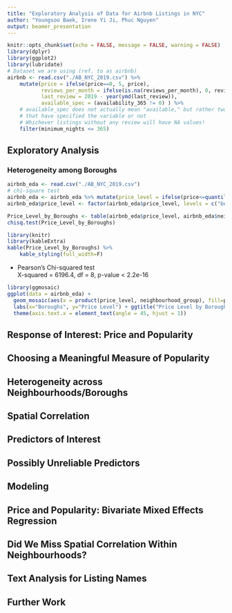 ```yaml
---
title: "Exploratory Analysis of Data for Airbnb Listings in NYC"
author: "Youngsoo Baek, Irene Yi Ji, Phuc Nguyen"
output: beamer_presentation
---
```


```r
knitr::opts_chunk$set(echo = FALSE, message = FALSE, warning = FALSE)
library(dplyr)
library(ggplot2)
library(lubridate)
# Dataset we are using (ref. to as airbnb)
airbnb <- read.csv("./AB_NYC_2019.csv") %>% 
    mutate(price = ifelse(price==0, 5, price),
           reviews_per_month = ifelse(is.na(reviews_per_month), 0, reviews_per_month),
           last_review = 2019 - year(ymd(last_review)),
           available_spec = (availability_365 != 0) ) %>%
    # available_spec does not actually mean "available," but rather two diff. groups
    # that have specified the variable or not
    # Whichever listings without any review will have NA values!
    filter(minimum_nights <= 365)
```

## Exploratory Analysis

### Heterogeneity among Boroughs
```r
airbnb_eda <- read.csv("./AB_NYC_2019.csv")
# chi-square test
airbnb_eda <- airbnb_eda %>% mutate(price_level = ifelse(price<=quantile(price, 0.25), "below Q1", ifelse(price<=quantile(price, 0.75), "between Q1 and Q3", "above Q3")))
airbnb_eda$price_level <- factor(airbnb_eda$price_level, levels = c("below Q1", "between Q1 and Q3", "above Q3"))

Price_Level_by_Boroughs <- table(airbnb_eda$price_level, airbnb_eda$neighbourhood_group)
chisq.test(Price_Level_by_Boroughs)
```

```r
library(knitr)
library(kableExtra)
kable(Price_Level_by_Boroughs) %>%
    kable_styling(full_width=F)
```

* Pearson's Chi-squared test  
X-squared = 6196.4, df = 8, p-value < 2.2e-16


```r
library(ggmosaic)
ggplot(data = airbnb_eda) +
  geom_mosaic(aes(x = product(price_level, neighbourhood_group), fill=price_level), na.rm=TRUE) +
  labs(x="Boroughs", y="Price Level") + ggtitle("Price Level by Boroughs") +
  theme(axis.text.x = element_text(angle = 45, hjust = 1))
```


## Response of Interest: Price and Popularity

## Choosing a Meaningful Measure of Popularity

## Heterogeneity across Neighbourhoods/Boroughs

## Spatial Correlation

## Predictors of Interest

## Possibly Unreliable Predictors

## Modeling

## Price and Popularity: Bivariate Mixed Effects Regression

## Did We Miss Spatial Correlation Within Neighbourhoods?

## Text Analysis for Listing Names

## Further Work
